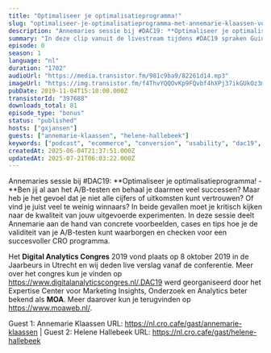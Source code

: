 ```yaml
---
title: "Optimaliseer je optimalisatieprogramma!"
slug: "optimaliseer-je-optimalisatieprogramma-met-annemarie-klaassen-vodafoneziggo-en-helene-van-hallebeek-transavia"
description: "Annemaries sessie bij #DAC19: **Optimaliseer je optimalisatieprogramma! - **Ben jij al aan het A/B-testen en behaal je daarmee veel successen? Maar heb je het gevoel dat je niet alle cijfers of uitkomsten kunt vertrouwen? Of vind je juist veel te weinig winnaars? In beide gevallen moet je kritisch kijken naar de kwaliteit van jouw uitgevoerde experimenten. In deze sessie deelt Annemarie aan de hand van concrete voorbeelden, cases en tips hoe je de validiteit van je A/B-testen kunt waarborgen en checken voor een succesvoller CRO programma.\n\nHet **Digital Analytics Congres** 2019 vond plaats op 8 oktober 2019 in de Jaarbeurs in Utrecht en wij deden live verslag vanaf de conferentie. Meer over het congres kun je vinden op https://www.digitalanalyticscongres.nl/.DAC19 werd georganiseerd door het Expertise Center voor Marketing Insights, Onderzoek en Analytics beter bekend als **MOA**. Meer daarover kun je terugvinden op https://www.moaweb.nl/.\n\nGuest 1: Annemarie Klaassen URL: https://nl.cro.cafe/gast/annemarie-klaassen | Guest 2: Helene Hallebeek URL: https://nl.cro.cafe/gast/helene-hallebeek"
summary: "In deze clip vanuit de livestream tijdens #DAC19 spraken Guido en Bart met Annemarie Klaassen van VodafoneZiggo en Helene Hallebeek van Transavia."
episode: 0
season: 1
language: "nl"
duration: "1702"
audioUrl: "https://media.transistor.fm/981c9ba9/82261d14.mp3"
imageUrl: "https://img.transistor.fm/f4ThvYQQOvKp9FQvbf4hXPj37ikGUkOz3mw2wVYZovQ/rs:fill:3000:3000:1/q:60/aHR0cHM6Ly9pbWct/dXBsb2FkLXByb2R1/Y3Rpb24udHJhbnNp/c3Rvci5mbS9jMzc2/NTIzMzkyNWUzM2Iy/NjU0ZGRkNTdlMmY0/MzFmOS5qcGVn.webp"
pubDate: 2019-11-04T15:10:00.000Z
transistorId: "397688"
downloads_total: 81
episode_type: "bonus"
status: "published"
hosts: ["gxjansen"]
guests: ["annemarie-klaassen", "helene-hallebeek"]
keywords: ["podcast", "ecommerce", "conversion", "usability", "dac19", "moa", "livestream"]
createdAt: 2025-06-04T21:37:51.000Z
updatedAt: 2025-07-21T06:03:22.000Z
---
```


Annemaries sessie bij #DAC19: **Optimaliseer je optimalisatieprogramma! - **Ben jij al aan het A/B-testen en behaal je daarmee veel successen? Maar heb je het gevoel dat je niet alle cijfers of uitkomsten kunt vertrouwen? Of vind je juist veel te weinig winnaars? In beide gevallen moet je kritisch kijken naar de kwaliteit van jouw uitgevoerde experimenten. In deze sessie deelt Annemarie aan de hand van concrete voorbeelden, cases en tips hoe je de validiteit van je A/B-testen kunt waarborgen en checken voor een succesvoller CRO programma.

Het **Digital Analytics Congres** 2019 vond plaats op 8 oktober 2019 in de Jaarbeurs in Utrecht en wij deden live verslag vanaf de conferentie. Meer over het congres kun je vinden op https://www.digitalanalyticscongres.nl/.DAC19 werd georganiseerd door het Expertise Center voor Marketing Insights, Onderzoek en Analytics beter bekend als **MOA**. Meer daarover kun je terugvinden op https://www.moaweb.nl/.

Guest 1: Annemarie Klaassen URL: https://nl.cro.cafe/gast/annemarie-klaassen | Guest 2: Helene Hallebeek URL: https://nl.cro.cafe/gast/helene-hallebeek
